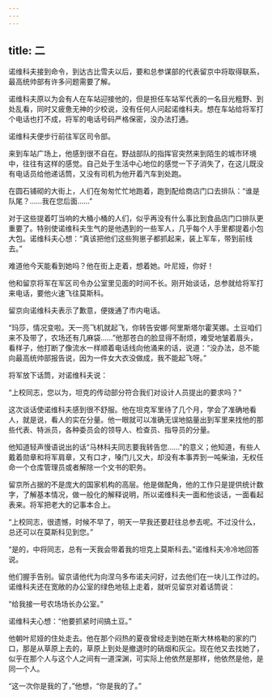 ```yaml
---
---
---
```

title: 二
---



诺维科夫接到命令，到达古比雪夫以后，要和总参谋部的代表留京中将取得联系，最高统帅部有许多问题需要了解。

诺维科夫原以为会有人在车站迎接他的，但是担任车站军代表的一名目光粗野、到处乱看，同时又疲惫无神的少校说，没有任何人问起诺维科夫。想在车站给将军打个电话也打不成，将军的电话号码严格保密，没办法打通。

诺维科夫便步行前往军区司令部。

来到车站广场上，他感到很不自在。野战部队的指挥官突然来到陌生的城市环境中，往往有这样的感觉。自己处于生活中心地位的感觉一下子消失了，在这儿既没有电话员给他递话筒，又没有司机为他开着汽车到处跑。

在圆石铺砌的大街上，人们在匆匆忙忙地跑着，跑到配给商店门口去排队：“谁是队尾？……我在您后面……”

对于这些提着叮当响的大桶小桶的人们，似乎再没有什么事比到食品店门口排队更重要了。特别使诺维科夫生气的是他遇到的一些军人，几乎每个人手里都提着小包大包。诺维科夫心想：“真该把他们这些狗崽子都抓起来，装上军车，带到前线去。”

难道他今天能看到她吗？他在街上走着，想着她。叶尼娅，你好！

他和留京将军在军区司令办公室里见面的时间不长。刚开始谈话，总参就给将军打来电话，要他火速飞往莫斯科。

留京向诺维科夫表示了歉意，便拨通了市内电话。

“玛莎，情况变啦。天一亮飞机就起飞，你转告安娜·阿里斯塔尔霍芙娜。土豆咱们来不及带了，农场还有几麻袋……”他那苍白的脸显得不耐烦，难受地皱着眉头，看样子，他打断了像流水一样顺着电话线向他涌来的话，说道：“没办法，总不能向最高统帅部报告说，因为一件女大衣没做成，我不能起飞呀。”

将军放下话筒，对诺维科夫说：

“上校同志，您以为，坦克的传动部分符合我们对设计人员提出的要求吗？”

这次谈话使诺维科夫感到很不舒服。他在坦克军里待了几个月，学会了准确地看人，就是说，看人的实在分量。他一眼就可以准确无误地掂量出到军里来找他的那些代表、特派员，各种委员会的领导人、检查员、指导员的分量。

他知道轻声慢语说出的话“马林科夫同志要我转告您……”的意义；他知道，有些人戴着勋章和将军肩章，又有口才，嗓门儿又大，却没有本事弄到一吨柴油，无权任命一个仓库管理员或者解除一个文书的职务。

留京所占据的不是庞大的国家机构的高层。他是做配角，他的工作只是提供统计数字，了解基本情况，做一般化的解释说明，所以诺维科夫一面和他谈话，一面看起表来。将军把老大的记事本合上。

“上校同志，很遗憾，时候不早了，明天一早我还要赶往总参去呢。不过没什么，总还可以在莫斯科见到您。”

“是的，中将同志，总有一天我会带着我的坦克上莫斯科去。”诺维科夫冷冷地回答说。

他们握手告别。留京请他代为向涅乌多布诺夫问好，过去他们在一块儿工作过的。诺维科夫还在宽敞的办公室的绿色地毯上走着，就听见留京对着话筒说：

“给我接一号农场场长办公室。”

诺维科夫心想：“他要抓紧时间搞土豆。”

他朝叶尼娅的住处走去。他在那个闷热的夏夜曾经走到她在斯大林格勒的家的门口，那是从草原上去的，草原上到处是撤退时的硝烟和灰尘。现在他又去找她了，似乎在那个人与这个人之间有一道深渊，可实际上他依然是那样，他依然是他，是同一个人。

“这一次你是我的了，”他想，“你是我的了。”